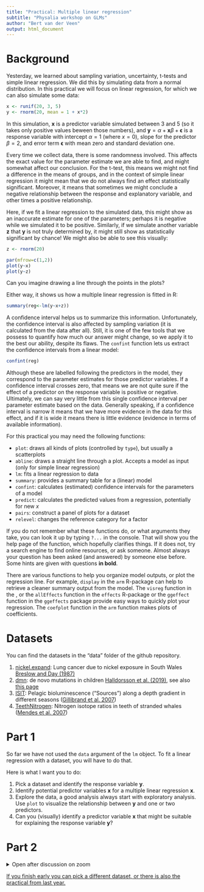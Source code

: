 ```yaml
---
title: "Practical: Multiple linear regression"
subtitle: "Physalia workshop on GLMs"
author: "Bert van der Veen"
output: html_document
---
```


# Background

Yesterday, we learned about sampling variation, uncertainty, t-tests and simple linear regression. We did this by simulating data from a normal distribution. In this practical we will focus on linear regression, for which we can also simulate some data:

```r
x <- runif(20, 3, 5)
y <- rnorm(20, mean = 1 + x*2)
```

In this simulation, $\textbf{x}$ is a predictor variable simulated between 3 and 5 (so it takes only positive values beween those numbers), and $\textbf{y} = \alpha + \textbf{x}\beta + \boldsymbol{\epsilon}$ is a response variable with intercept $\alpha = 1$ (where $x = 0$), slope for the predictor $\beta = 2$, and error term $\boldsymbol{\epsilon}$ with mean zero and standard deviation one.

Every time we collect data, there is some randomness involved. This affects the exact value for the parameter estimate we are able to find, and might somewhat affect our conclusion. For the t-test, this means we might not find a difference in the means of groups, and in the context of simple linear regression it might mean that we do not always find an effect statistically significant. Moreover, it means that sometimes we might conclude a negative relationship between the response and explanatory variable, and other times a positive relationship.

Here, if we fit a linear regression to the simulated data, this might show as an inaccurate estimate for one of the parameters; perhaps it is negative while we simulated it to be positive. Similarly, if we simulate another variable $\textbf{z}$ that $\textbf{y}$ is not truly determined by, it might still show as statistically significant by chance! We might also be able to see this visually:

```r
z <- rnorm(20)

par(mfrow=c(1,2))
plot(y~x)
plot(y~z)
```

Can you imagine drawing a line through the points in the plots?

Either way, it shows us how a multiple linear regression is fitted in R:

```r
summary(reg<-lm(y~x+z))
```

A confidence interval helps us to summarize this information. Unfortunately, the confidence interval is also affected by sampling variation (it is calculated from the data after all). Still, it is one of the few tools that we possess to quantify how much our answer might change, so we apply it to the best our ability, despite its flaws. The `confint` function lets us extract the confidence intervals from a linear model:

```r
confint(reg)
```

Although these are labelled following the predictors in the model, they correspond to the parameter estimates for those predictor variables. If a confidence interval crosses zero, that means we are not quite sure if the effect of a predictor on the response variable is positive or negative. Ultimately, we can say very little from this single confidence interval per parameter estimate based on the data. Generally speaking, if a confidence interval is narrow it means that we have more evidence in the data for this effect, and if it is wide it means there is little evidence (evidence in terms of available information).

For this practical you may need the following functions:

- `plot`: draws all kinds of plots (controlled by `type`), but usually a scatterplots
- `abline`: draws a straight line through a plot. Accepts a model as input (only for simple linear regression)
- `lm`: fits a linear regression to data
- `summary`: provides a summary table for a (linear) model
- `confint`: calculates (estimated) confidence intervals for the parameters of a model
- `predict`: calculates the predicted values from a regression, potentially for new $x$
- `pairs`: construct a panel of plots for a dataset
- `relevel`: changes the reference category for a factor

If you do not remember what these functions do, or what arguments they take, you can look it up by typing `?...` in the console. That will show you the help page of the function, which hopefully clarifies things. If it does not, try a search engine to find online resources, or ask someone. Almost always your question has been asked (and answered) by someone else before. Some hints are given with questions **in bold**.

There are various functions to help you organize model outputs, or plot the regression line. For example, `display` in the `arm` R-package can help to retrieve a cleaner summary output from the model. The `visreg` function in the \texttt{visreg}, or the `allEffects` function in the `effects` R-package or the `ggeffect` function in the `ggeffects` package provide easy ways to quickly plot your regression. The `coefplot` function in the `arm` function makes plots of coefficients.

# Datasets

You can find the datasets in the "data" folder of the github repository.

1. [nickel.expand](https://raw.githubusercontent.com/BertvanderVeen/GLM-workshop/refs/heads/main/data/nickel.expand.csv): Lung cancer due to nickel exposure in South Wales [Breslow and Day (1987)](https://pubmed.ncbi.nlm.nih.gov/3329634/)
2. [dmn](https://raw.githubusercontent.com/BertvanderVeen/GLM-workshop/refs/heads/main/data/dmn.csv): de novo mutations in children [Halldorsson et al. (2019)](https://www.science.org/doi/10.1126/science.aau1043), see also [this page](https://mccoy-lab.github.io/hgv_modules/setup.html)
2. [ISIT](https://raw.githubusercontent.com/BertvanderVeen/GLM-workshop/refs/heads/main/data/ISIT.csv): Pelagic bioluminescence ("Sources") along a depth gradient in different seasons ([Gillibrand et al. 2007](https://www.int-res.com/abstracts/meps/v341/p37-44/))
4. [TeethNitrogen](https://raw.githubusercontent.com/BertvanderVeen/GLM-workshop/refs/heads/main/data/TeethNitrogen.csv): Nitrogen isotope ratios in teeth of stranded whales ([Mendes et al. 2007](https://link.springer.com/article/10.1007/s00442-006-0612-z))

# Part 1

So far we have not used the `data` argument of the `lm` object. To fit a linear regression with a dataset, you will have to do that.

Here is what I want you to do:

1. Pick a dataset and identify the response variable $\textbf{y}$.
2. Identify potential predictor variables $\textbf{x}$ for a multiple linear regression $\textbf{x}$.
3. Explore the data, a good analysis always start with exploratory analysis. Use `plot` to visualize the relationship between $\textbf{y}$ and one or two predictors.
4. Can you (visually) identify a predictor variable $\textbf{x}$ that might be suitable for explaining the response variable $\textbf{y}$?

# Part 2

<details><summary> Open after discussion on zoom</summary>

Here is what I want you to do:

1. Fit a simple linear regression with $\textbf{y}$ as the response variable and separately for each predictor $\textbf{x}$.
2. Use the `confint` function and examine the confidence intervals. How are they interpreted?
3. Fit a multiple linear regression with $\textbf{y}$ as the response variable and with all the predictors $\textbf{x}$ from 1.
4. Compare the parameter estimates and confidence intervals to the results from 1. How have the results changed?
5. What is the interpretation of the intercept? Could centering the covariates change its interpretation?
6. Try including interactions with `x1*x2` or quadratic terms for continuous predictors (with `I(x^2)`) in the model. Can you figure out how to interpret their parameter estimates?
7. Overall, what conclusions can you draw for the relationship of $\textbf{y}$ and $\textbf{x}$?

</details>

[If you finish early you can pick a different dataset, or there is also the practical from last year.](https://htmlpreview.github.io/?https://github.com/BertvanderVeen/GLM-workshop/blob/main/Practicals/2024/3Practical.html)

